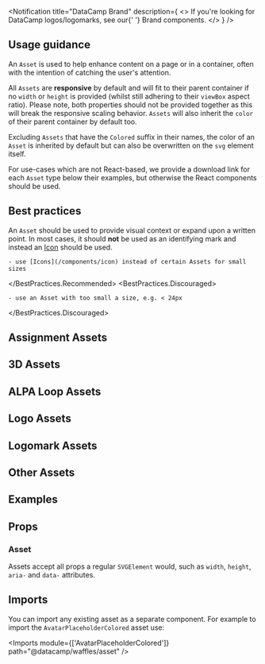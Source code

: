 

<Layout title="Asset" description="A collection of responsive DataCamp assets, such as large icons or partner logos.">

<Notification
  title="DataCamp Brand"
  description={
    <>
      If you're looking for DataCamp logos/logomarks, see our{' '}
      <Link href="../brand">Brand</Link> components.
    </>
  }
/>

## Usage guidance

An `Asset` is used to help enhance content on a page or in a container, often with the intention of catching the user's attention.

All `Assets` are **responsive** by default and will fit to their parent container if no `width` or `height` is provided (whilst still adhering to their `viewBox` aspect ratio). Please note, both properties should not be provided together as this will break the responsive scaling behavior. `Assets` will also inherit the `color` of their parent container by default too.

Excluding `Assets` that have the `Colored` suffix in their names, the color of an `Asset` is inherited by default but can also be overwritten on the `svg` element itself.

For use-cases which are not React-based, we provide a download link for each `Asset` type below their examples, but otherwise the React components should be used.

## Best practices

An `Asset` should be used to provide visual context or expand upon a written point. In most cases, it should **not** be used as an identifying mark and instead an [Icon](/components/icon) should be used.

<BestPractices>
  <BestPractices.Recommended>

    - use [Icons](/components/icon) instead of certain Assets for small sizes

  </BestPractices.Recommended>
  <BestPractices.Discouraged>

    - use an Asset with too small a size, e.g. < 24px

  </BestPractices.Discouraged>
</BestPractices>

## Assignment Assets

<AssetGrid assetType="Assignment" />

## 3D Assets

<AssetGrid assetType="3d" />

## ALPA Loop Assets

<AssetGrid assetType="Alpa" maxColumns="2" hasDarkBackground />

## Logo Assets

<AssetGrid assetType="Logo" maxColumns="3" />

## Logomark Assets

<AssetGrid assetType="Logomark" />

## Other Assets

<AssetGrid assetType="Other" />

## Examples

<Example title="Basic usage" path="asset/basic-usage">
  <BasicUsage />
</Example>

<Example title="Custom size and color" path="asset/custom-size-color">
  <CustomSizeColor />
</Example>

## Props

### Asset

Assets accept all props a regular `SVGElement` would, such as `width`, `height`, `aria-` and `data-` attributes.

## Imports

You can import any existing asset as a separate component. For example to import the `AvatarPlaceholderColored` asset use:

<Imports module={['AvatarPlaceholderColored']} path="@datacamp/waffles/asset" />

</Layout>
